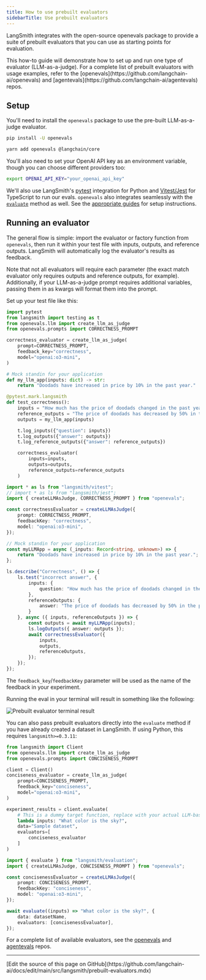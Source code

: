 ```yaml
---
title: How to use prebuilt evaluators
sidebarTitle: Use prebuilt evaluators
---
```


LangSmith integrates with the open-source openevals package to provide a suite of prebuilt evaluators that you can use as starting points for evaluation.

<Note>
This how-to guide will demonstrate how to set up and run one type of evaluator (LLM-as-a-judge). For a complete list of prebuilt evaluators with usage examples, refer to the [openevals](https://github.com/langchain-ai/openevals) and [agentevals](https://github.com/langchain-ai/agentevals) repos.
</Note>

## Setup

You'll need to install the `openevals` package to use the pre-built LLM-as-a-judge evaluator.

<CodeGroup>

```bash Python
pip install -U openevals
```

```bash TypeScript
yarn add openevals @langchain/core
```

</CodeGroup>

You'll also need to set your OpenAI API key as an environment variable, though you can choose different providers too:

```bash
export OPENAI_API_KEY="your_openai_api_key"
```

We'll also use LangSmith's [pytest](/langsmith/pytest) integration for Python and [Vitest/Jest](/langsmith/vitest-jest) for TypeScript to run our evals. `openevals` also integrates seamlessly with the [`evaluate`](https://docs.smith.langchain.com/reference/python/evaluation/langsmith.evaluation._runner.evaluate) method as well. See the [appropriate guides](/langsmith/pytest) for setup instructions.

## Running an evaluator

The general flow is simple: import the evaluator or factory function from `openevals`, then run it within your test file with inputs, outputs, and reference outputs. LangSmith will automatically log the evaluator's results as feedback.

Note that not all evaluators will require each parameter (the exact match evaluator only requires outputs and reference outputs, for example). Additionally, if your LLM-as-a-judge prompt requires additional variables, passing them in as kwargs will format them into the prompt.

Set up your test file like this:

<CodeGroup>

```python Python
import pytest
from langsmith import testing as t
from openevals.llm import create_llm_as_judge
from openevals.prompts import CORRECTNESS_PROMPT

correctness_evaluator = create_llm_as_judge(
    prompt=CORRECTNESS_PROMPT,
    feedback_key="correctness",
    model="openai:o3-mini",
)

# Mock standin for your application
def my_llm_app(inputs: dict) -> str:
    return "Doodads have increased in price by 10% in the past year."

@pytest.mark.langsmith
def test_correctness():
    inputs = "How much has the price of doodads changed in the past year?"
    reference_outputs = "The price of doodads has decreased by 50% in the past year."
    outputs = my_llm_app(inputs)

    t.log_inputs({"question": inputs})
    t.log_outputs({"answer": outputs})
    t.log_reference_outputs({"answer": reference_outputs})

    correctness_evaluator(
        inputs=inputs,
        outputs=outputs,
        reference_outputs=reference_outputs
    )
```

```typescript TypeScript
import * as ls from "langsmith/vitest";
// import * as ls from "langsmith/jest";
import { createLLMAsJudge, CORRECTNESS_PROMPT } from "openevals";

const correctnessEvaluator = createLLMAsJudge({
    prompt: CORRECTNESS_PROMPT,
    feedbackKey: "correctness",
    model: "openai:o3-mini",
});

// Mock standin for your application
const myLLMApp = async (_inputs: Record<string, unknown>) => {
    return "Doodads have increased in price by 10% in the past year.";
};

ls.describe("Correctness", () => {
    ls.test("incorrect answer", {
        inputs: {
            question: "How much has the price of doodads changed in the past year?"
        },
        referenceOutputs: {
            answer: "The price of doodads has decreased by 50% in the past year."
        }
    }, async ({ inputs, referenceOutputs }) => {
        const outputs = await myLLMApp(inputs);
        ls.logOutputs({ answer: outputs });
        await correctnessEvaluator({
            inputs,
            outputs,
            referenceOutputs,
        });
    });
});
```

</CodeGroup>

The `feedback_key`/`feedbackKey` parameter will be used as the name of the feedback in your experiment.

Running the eval in your terminal will result in something like the following:

![Prebuilt evaluator terminal result](/langsmith/images/prebuilt-eval-result.png)

You can also pass prebuilt evaluators directly into the `evaluate` method if you have already created a dataset in LangSmith. If using Python, this requires `langsmith>=0.3.11`:

<CodeGroup>

```python Python
from langsmith import Client
from openevals.llm import create_llm_as_judge
from openevals.prompts import CONCISENESS_PROMPT

client = Client()
conciseness_evaluator = create_llm_as_judge(
    prompt=CONCISENESS_PROMPT,
    feedback_key="conciseness",
    model="openai:o3-mini",
)

experiment_results = client.evaluate(
    # This is a dummy target function, replace with your actual LLM-based system
    lambda inputs: "What color is the sky?",
    data="Sample dataset",
    evaluators=[
        conciseness_evaluator
    ]
)
```

```typescript TypeScript
import { evaluate } from "langsmith/evaluation";
import { createLLMAsJudge, CONCISENESS_PROMPT } from "openevals";

const concisenessEvaluator = createLLMAsJudge({
    prompt: CONCISENESS_PROMPT,
    feedbackKey: "conciseness",
    model: "openai:o3-mini",
});

await evaluate((inputs) => "What color is the sky?", {
    data: datasetName,
    evaluators: [concisenessEvaluator],
});
```

</CodeGroup>

For a complete list of available evaluators, see the [openevals](https://github.com/langchain-ai/openevals) and [agentevals](https://github.com/langchain-ai/agentevals) repos.

---

<Callout icon="pen-to-square" iconType="regular">
  [Edit the source of this page on GitHub](https://github.com/langchain-ai/docs/edit/main/src/langsmith/prebuilt-evaluators.mdx)
</Callout>
